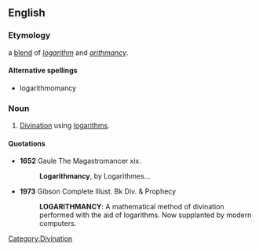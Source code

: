 ==English==

===Etymology===
a [[blend]] of ''[[logarithm]]'' and ''[[arithmancy]]''.

====Alternative spellings====
{{rfc-level|Alternative spellings at L4+ not in L3 POS section}}
*logarithmomancy

===Noun===
{{en-noun|-}}

# [[divination|Divination]] using [[logarithm]]s.

====Quotations====
*'''1652''' Gaule The Magastromancer xix.
*:'''Logarithmancy''', by Logarithmes...

*'''1973''' Gibson Complete Illust. Bk Div. & Prophecy
*:'''LOGARITHMANCY''': A mathematical method of divination performed with the aid of logarithms. Now supplanted by modern computers.

[[Category:Divination]]